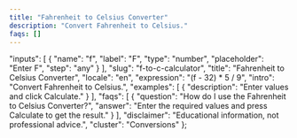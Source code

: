 ```yaml
---
title: "Fahrenheit to Celsius Converter"
description: "Convert Fahrenheit to Celsius."
faqs: []
---
```


<!-- Migrated from V035. Original file: f-to-c-calculator.mdx -->


  "inputs": [
    {
      "name": "f",
      "label": "F",
      "type": "number",
      "placeholder": "Enter F",
      "step": "any"
    }
  ],
  "slug": "f-to-c-calculator",
  "title": "Fahrenheit to Celsius Converter",
  "locale": "en",
  "expression": "(f - 32) * 5 / 9",
  "intro": "Convert Fahrenheit to Celsius.",
  "examples": [
    {
      "description": "Enter values and click Calculate."
    }
  ],
  "faqs": [
    {
      "question": "How do I use the Fahrenheit to Celsius Converter?",
      "answer": "Enter the required values and press Calculate to get the result."
    }
  ],
  "disclaimer": "Educational information, not professional advice.",
  "cluster": "Conversions"
};

<Calculator schema={schema} />

